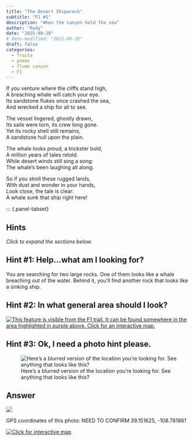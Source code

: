 ```yaml
---
title: "The Desert Shipwreck"
subtitle: "F1 #1"
description: "When the canyon held the sea"
author: "Rudy"
date: "2025-09-28"
# date-modified: "2025-09-28"
draft: false
categories:
  - fruita
  - poems
  - flume canyon
  - F1
---
```


If you venture where the cliffs stand high,  
A breaching whale will catch your eye.  
Its sandstone flukes once crashed the sea,  
And wrecked a ship for all to see.  

The vessel lingered, ghostly drawn,  
Its sails were torn, its crew long gone.  
Yet its rocky shell still remains,  
A sandstone hull upon the plain.  

The whale looks proud, a trickster bold,  
A million years of tales retold.  
While desert winds still sing a song:  
The whale’s been laughing all along.  

So if you stroll these rugged lands,  
With dust and wonder in your hands,  
Look close, the tale is clear:  
A whale sunk that ship right here!

::: {.panel-tabset}

## Hints
*Click to expand the sections below.*  

::: {.callout-tip collapse="true"}
## Hint #1: Help...what am I looking for?

You are searching for two large rocks. One of them looks like a whale breaching out of the water. Behind it, you'll find another rock that looks like a sinking ship.
:::

::: {.callout-tip collapse="true"}
## Hint #2: In what general area should I look?

[![This feature is visible from the F1 trail. It can be found somewhere in the area highlighted in purple above. Click for an interactive map.](images/f1_shipwreck_map_hint.png)](https://www.openstreetmap.org/directions?engine=fossgis_osrm_foot&route=39.141395%2C-108.785441%3B39.142959%2C-108.784003#map=16/39.14547/-108.78106&layers=P)

:::

::: {.callout-tip collapse="true"}
## Hint #3: Ok, I need a photo hint please.

![Here's a blurred version of the location you're looking for. See anything that looks like this?](images/f1_shipwreck_answer.jpg){.img-blur3}

:::

## Answer

::: {.callout-tip appearance="minimal" collapse="false"}
[![](images/f1_shipwreck_answer_annotated.jpg)](images/f1_shipwreck_answer_annotated.jpg)

GPS coordinates of this photo: NEED TO CONFIRM 39.151625, -108.781861  

[![Click for interactive map](images/f1_shipwreck_map.png)](https://www.openstreetmap.org/?mlat=39.151625&mlon=-108.781861&zoom=19)

:::

